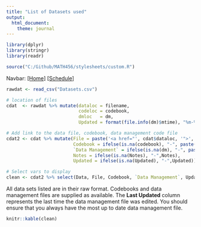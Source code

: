 ```yaml
---
title: "List of Datasets used"
output: 
  html_document: 
    theme: journal
---
```


```r
library(dplyr)
library(stringr)
library(readr)
```

```r
source("C:/Github/MATH456/stylesheets/custom.R")
```

Navbar: [[Home]](../index.html) [[Schedule]](../Schedule.html)


```r
rawdat <- read_csv("Datasets.csv")

# location of files
cdat  <- rawdat %>% mutate(dataloc = filename, 
                           codeloc = codebook, 
                           dmloc   = dm,
                           Updated = format(file.info(dm)$mtime), "%m-%d-%y")

# Add link to the data file, codebook, data management code file
cdat2 <- cdat %>% mutate(File = paste('<a href="', cdat$dataloc, '">', cdat$filename, '</a>', sep=""), 
                         Codebook = ifelse(is.na(codebook), "-", paste('<a href="', codeloc, '">', codebook, '</a>', sep="")), 
                         `Data Management` = ifelse(is.na(dm), "-", paste('<a href="', dmloc, '">', dm, '</a>', sep="")), 
                         Notes = ifelse(is.na(Notes), "-",Notes),
                         Updated = ifelse(is.na(Updated), "-",Updated))

# Select vars to display
clean <- cdat2 %>% select(Data, File, Codebook, `Data Management`, Updated, Notes)

```

<!-- unholy hack to make following two tables less wide and the same wide -->
<style type="text/css">
table {
   max-width: 50%;
}
</style>
All data sets listed are in their raw format. Codebooks and data management
files are supplied as available. The **Last Updated** column represents the
last time the data management file was edited. You should ensure that
you always have the most up to date data management file. 

```r
knitr::kable(clean)
```
